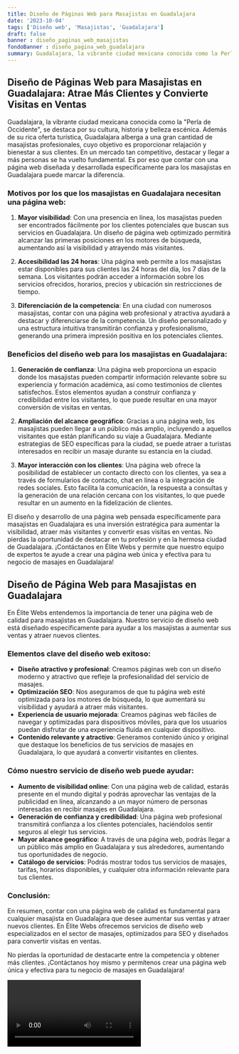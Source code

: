 ```yaml
---
title: Diseño de Páginas Web para Masajistas en Guadalajara
date: '2023-10-04'
tags: ['Diseño web', 'Masajistas', 'Guadalajara']
draft: false
banner : diseño_paginas_web_masajistas
fondoBanner : diseño_pagina_web_guadalajara
summary: Guadalajara, la vibrante ciudad mexicana conocida como la Perla de Occidente, se destaca por su cultura, historia y belleza escénica. Además de su rica oferta turística, Guadalajara alberga a una gran cantidad de masajistas profesionales, cuyo objetivo es proporcionar relajación y bienestar a sus clientes. En un mercado tan competitivo, destacar y llegar a más personas se ha vuelto fundamental. Es por eso que contar con una página web diseñada y desarrollada específicamente para los masajistas en Guadalajara puede marcar la diferencia.
---
```


## Diseño de Páginas Web para Masajistas en Guadalajara: Atrae Más Clientes y Convierte Visitas en Ventas

Guadalajara, la vibrante ciudad mexicana conocida como la "Perla de Occidente", se destaca por su cultura, historia y belleza escénica. Además de su rica oferta turística, Guadalajara alberga a una gran cantidad de masajistas profesionales, cuyo objetivo es proporcionar relajación y bienestar a sus clientes. En un mercado tan competitivo, destacar y llegar a más personas se ha vuelto fundamental. Es por eso que contar con una página web diseñada y desarrollada específicamente para los masajistas en Guadalajara puede marcar la diferencia.

### Motivos por los que los masajistas en Guadalajara necesitan una página web:

1. **Mayor visibilidad**: Con una presencia en línea, los masajistas pueden ser encontrados fácilmente por los clientes potenciales que buscan sus servicios en Guadalajara. Un diseño de página web optimizado permitirá alcanzar las primeras posiciones en los motores de búsqueda, aumentando así la visibilidad y atrayendo más visitantes.

2. **Accesibilidad las 24 horas**: Una página web permite a los masajistas estar disponibles para sus clientes las 24 horas del día, los 7 días de la semana. Los visitantes podrán acceder a información sobre los servicios ofrecidos, horarios, precios y ubicación sin restricciones de tiempo.

3. **Diferenciación de la competencia**: En una ciudad con numerosos masajistas, contar con una página web profesional y atractiva ayudará a destacar y diferenciarse de la competencia. Un diseño personalizado y una estructura intuitiva transmitirán confianza y profesionalismo, generando una primera impresión positiva en los potenciales clientes.

### Beneficios del diseño web para los masajistas en Guadalajara:

1. **Generación de confianza**: Una página web proporciona un espacio donde los masajistas pueden compartir información relevante sobre su experiencia y formación académica, así como testimonios de clientes satisfechos. Estos elementos ayudan a construir confianza y credibilidad entre los visitantes, lo que puede resultar en una mayor conversión de visitas en ventas.

2. **Ampliación del alcance geográfico**: Gracias a una página web, los masajistas pueden llegar a un público más amplio, incluyendo a aquellos visitantes que están planificando su viaje a Guadalajara. Mediante estrategias de SEO específicas para la ciudad, se puede atraer a turistas interesados en recibir un masaje durante su estancia en la ciudad.

3. **Mayor interacción con los clientes**: Una página web ofrece la posibilidad de establecer un contacto directo con los clientes, ya sea a través de formularios de contacto, chat en línea o la integración de redes sociales. Esto facilita la comunicación, la respuesta a consultas y la generación de una relación cercana con los visitantes, lo que puede resultar en un aumento en la fidelización de clientes.

El diseño y desarrollo de una página web pensada específicamente para masajistas en Guadalajara es una inversión estratégica para aumentar la visibilidad, atraer más visitantes y convertir esas visitas en ventas. No pierdas la oportunidad de destacar en tu profesión y en la hermosa ciudad de Guadalajara. ¡Contáctanos en Élite Webs y permite que nuestro equipo de expertos te ayude a crear una página web única y efectiva para tu negocio de masajes en Guadalajara!

<GifSeo />

<Cta />

## Diseño de Página Web para Masajistas en Guadalajara

En Élite Webs entendemos la importancia de tener una página web de calidad para masajistas en Guadalajara. Nuestro servicio de diseño web está diseñado específicamente para ayudar a los masajistas a aumentar sus ventas y atraer nuevos clientes.

### Elementos clave del diseño web exitoso:

- **Diseño atractivo y profesional**: Creamos páginas web con un diseño moderno y atractivo que refleje la profesionalidad del servicio de masajes.
- **Optimización SEO**: Nos aseguramos de que tu página web esté optimizada para los motores de búsqueda, lo que aumentará su visibilidad y ayudará a atraer más visitantes.
- **Experiencia de usuario mejorada**: Creamos páginas web fáciles de navegar y optimizadas para dispositivos móviles, para que los usuarios puedan disfrutar de una experiencia fluida en cualquier dispositivo.
- **Contenido relevante y atractivo**: Generamos contenido único y original que destaque los beneficios de tus servicios de masajes en Guadalajara, lo que ayudará a convertir visitantes en clientes.

### Cómo nuestro servicio de diseño web puede ayudar:

- **Aumento de visibilidad online**: Con una página web de calidad, estarás presente en el mundo digital y podrás aprovechar las ventajas de la publicidad en línea, alcanzando a un mayor número de personas interesadas en recibir masajes en Guadalajara.
- **Generación de confianza y credibilidad**: Una página web profesional transmitirá confianza a los clientes potenciales, haciéndolos sentir seguros al elegir tus servicios.
- **Mayor alcance geográfico**: A través de una página web, podrás llegar a un público más amplio en Guadalajara y sus alrededores, aumentando tus oportunidades de negocio.
- **Catálogo de servicios**: Podrás mostrar todos tus servicios de masajes, tarifas, horarios disponibles, y cualquier otra información relevante para tus clientes.

### Conclusión:

En resumen, contar con una página web de calidad es fundamental para cualquier masajista en Guadalajara que desee aumentar sus ventas y atraer nuevos clientes. En Élite Webs ofrecemos servicios de diseño web especializados en el sector de masajes, optimizados para SEO y diseñados para convertir visitas en ventas.

No pierdas la oportunidad de destacarte entre la competencia y obtener más clientes. ¡Contáctanos hoy mismo y permítenos crear una página web única y efectiva para tu negocio de masajes en Guadalajara!

<Video />

<CtaBot job='Masajistas' city='Guadalajara'/>

<Gmaps query='Guadalajara+españa+maps' />